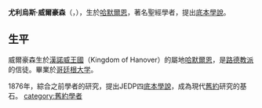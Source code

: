 {{unreferenced|time=2011-01-27T18:13:13+00:00}}
{{Infobox Biography
| name        = 尤利烏斯·威爾豪森（Julius Wellhausen）
| image       =Julius Wellhausen 02.jpg
| image_size  = 125px
| caption     =
| birth_date  = {{birth date|1844|05|17}}
| birth_place = [[哈默爾恩|哈默爾恩]], [[漢諾威王國|漢諾威王國]]
| death_date  = {{death date|1918|01|07}}
| death_place = [[哥廷根大学|哥廷根]], [[德意志帝國|德意志帝國]]
| church      = [[路德教派|路德教派]]
| other_names =
| education   =[[哥廷根大学|哥廷根大学]]
| ordained    =
| writings    =
| congregations =
| offices_held = 舊約教授, 任教於[[哥廷根大学|哥廷根大学]], [[格賴夫斯瓦爾德大學|格賴夫斯瓦爾德大學]]（University of Greifswald）, [[哈雷-維滕貝格大學|哈雷-維滕貝格大學]] 與 [[馬爾堡大學|馬爾堡大學]]
| title       = 博士
| parents     = 
| footnotes   = 
}}
'''尤利烏斯·威爾豪森'''（{{lang|en|Julius Wellhausen}}，{{bd|1844年|5月17日|1918年|1月7日|catIdx=Wellhausen, Julius}}），生於[[哈默爾恩|哈默爾恩]]，著名聖經學者，提出[[底本學說|底本學說]]。
==生平==
威爾豪森生於[[漢諾威王國|漢諾威王國]]（Kingdom of Hanover）的屬地[[哈默爾恩|哈默爾恩]]，是[[路德教派|路德教派]]的信徒。畢業於[[哥廷根大学|哥廷根大学]]。

1876年，綜合之前學者的研究，提出JEDP四[[底本學說|底本學說]]，成為現代[[舊約|舊約]]研究的基石。
{{Authority control}}
{{DEFAULTSORT:Wellhausen, Julius}}
[[category:舊約學者|category:舊約學者]]
